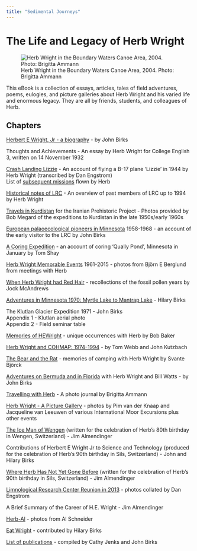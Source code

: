 ```yaml
---
title: "Sedimental Journeys"
---
```


# The Life and Legacy of Herb Wright

![Herb Wright in the Boundary Waters Canoe Area, 2004. Photo: Brigitta Ammann](images/Herb_BWCA.jpg){.illustration fig-alt="An elderly man on a small boat in a lake" fig-align="center"}

This eBook is a collection of essays, articles, tales of field adventures, poems, eulogies, and picture galleries about Herb Wright and his varied life and enormous legacy. They are all by friends, students, and colleagues of Herb.

## Chapters

[Herbert E Wright, Jr - a biography](HerbBiography.qmd) - by John Birks

Thoughts and Achievements - An essay by Herb Wright for College English 3, written on 14 November 1932

[Crash Landing Lizzie](CrashingLizzie.qmd) - An account of flying a B-17 plane 'Lizzie' in 1944 by Herb Wright (transcribed by Dan Engstrom)\
List of [subsequent missions](https://95thbgdb.com/person/7315) flown by Herb

[Historical notes of LRC](LRCHistory.qmd) - An overview of past members of LRC up to 1994 by Herb Wright

[Travels in Kurdistan](Kurdistan.qmd) for the Iranian Prehistoric Project - Photos provided by Bob Megard of the expeditions to Kurdistan in the late 1950s/early 1960s

[European palaoecological pioneers in Minnesota](EuPalaeoPioneers.qmd) 1958-1968 - an account of the early visitor to the LRC by John Birks

[A Coring Expedition](CoringExpedition.qmd) - an account of coring 'Qually Pond', Minnesota in January by Tom Shay

[Herb Wright Memorable Events](MemorableMoments.qmd) 1961-2015 - photos from Björn E Berglund from meetings with Herb

[When Herb Wright had Red Hair](RedHairHEW.qmd) - recollections of the fossil pollen years by Jock McAndrews

[Adventures in Minnesota 1970: Myrtle Lake to Mantrap Lake](MyrtleMantrap.qmd) - Hilary Birks

The Klutlan Glacier Expedition 1971 - John Birks\
Appendix 1 - Klutlan aerial photo\
Appendix 2 - Field seminar table

[Memories of HEWright](HEWMemories.qmd) - unique occurrences with Herb by Bob Baker

[Herb Wright and COHMAP: 1974-1994](COHMAP.qmd) - by Tom Webb and John Kutzbach

[The Bear and the Rat](BearRat.qmd) - memories of camping with Herb Wright by Svante Björck

[Adventures on Bermuda and in Florida](Bermuda-Florida.qmd) with Herb Wright and Bill Watts - by John Birks

[Travelling with Herb](Travelling-with-Herb.qmd) - A photo journal by Brigitta Ammann

[Herb Wright - A Picture Gallery](HerbGallery.qmd) - photos by Pim van der Knaap and Jacqueline van Leeuwen of various International Moor Excursions plus other events

[The Ice Man of Wengen](IceManWengen.qmd) (written for the celebration of Herb's 80th birthday in Wengen, Switzerland) - Jim Almendinger

Contributions of Herbert E Wright Jr to Science and Technology (produced for the celebration of Herb's 90th birthday in Sils, Switzerland) - John and Hilary Birks

[Where Herb Has Not Yet Gone Before](HerbNotGone.qmd) (written for the celebration of Herb's 90th birthday in Sils, Switzerland) - Jim Almendinger

[Limnological Research Center Reunion in 2013](LRC-reunion2013.qmd) - photos collated by Dan Engstrom

A Brief Summary of the Career of H.E. Wright - Jim Almendinger

[Herb-Al](HerbAl.qmd) - photos from Al Schneider

[Eat Wright](EatWright.qmd) - contributed by Hilary Birks

[List of publications](WrightHE_Publications.qmd) - compiled by Cathy Jenks and John Birks
